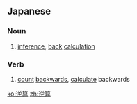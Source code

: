 ==Japanese==
{{ja-kanjitab|ぎゃく|さん|yomi=on}}

===Noun===
{{ja-noun|ぎゃくさん}}

# [[inference]], [[back]] [[calculation]]

===Verb===
{{ja-verb-suru|tr=trans|ぎゃくさん}}

# [[count]] [[backwards]], [[calculate]] backwards

[[ko:逆算]]
[[zh:逆算]]
